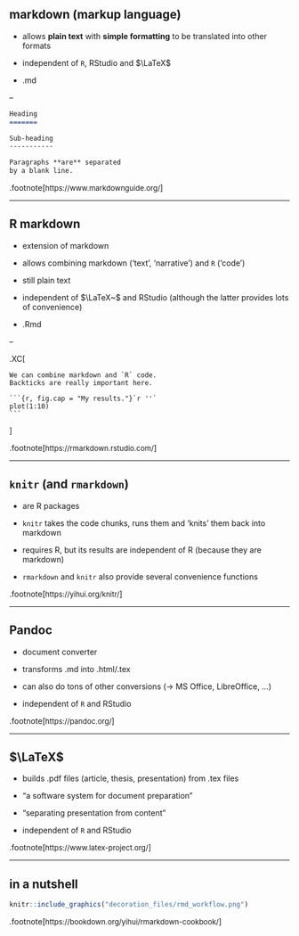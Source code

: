 ## markdown (markup language)

- allows **plain text** with **simple formatting** to be translated into other formats

- independent of `R`, RStudio and $\LaTeX$

- .md

--

````md
Heading
=======

Sub-heading
-----------

Paragraphs **are** separated 
by a blank line.
````

.footnote[<font size="-1">https://www.markdownguide.org/</font>]


---

## R markdown

- extension of markdown

- allows combining markdown ('text', 'narrative') and `R` ('code')

- still plain text

- independent of $\LaTeX~$ and RStudio (although the latter provides lots of convenience)

- .Rmd

--

.XC[
````
We can combine markdown and `R` code.
Backticks are really important here.

```{r, fig.cap = "My results."}`r ''`
plot(1:10)
```
````
]

.footnote[<font size="-1">https://rmarkdown.rstudio.com/</font>]


---

## `knitr` (and `rmarkdown`)

- are R packages

- `knitr` takes the code chunks, runs them and 'knits' them back into markdown

- requires R, but its results are independent of R (because they are markdown)

- `rmarkdown` and `knitr` also provide several convenience functions

.footnote[<font size="-1">https://yihui.org/knitr/</font>]

---

## Pandoc

- document converter

- transforms .md into .html/.tex

- can also do tons of other conversions (-> MS Office, LibreOffice, ...)

- independent of `R` and RStudio


.footnote[<font size="-1">https://pandoc.org/</font>]

---

## $\LaTeX$

- builds .pdf files (article, thesis, presentation) from .tex files

- "a software system for document preparation"

- "separating presentation from content"

- independent of `R` and RStudio

.footnote[<font size="-1">https://www.latex-project.org/</font>]

---

## in a nutshell

```r
knitr::include_graphics("decoration_files/rmd_workflow.png")
```


.footnote[<font size="-1">https://bookdown.org/yihui/rmarkdown-cookbook/</font>]

